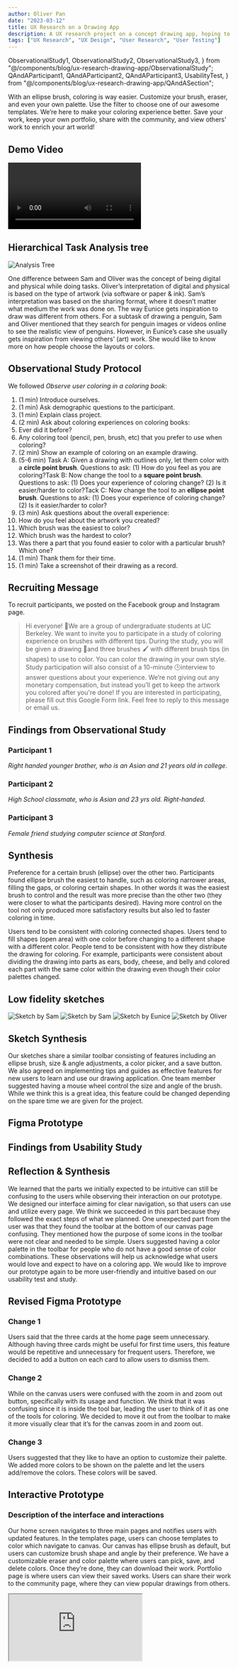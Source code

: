 ```yaml
---
author: Oliver Pan
date: "2023-03-12"
title: UX Research on a Drawing App
description: A UX research project on a concept drawing app, hoping to improve the ux of the app by conducting user research and testing.
tags: ["UX Research", "UX Design", "User Research", "User Testing"]
---
```


  ObservationalStudy1,
  ObservationalStudy2,
  ObservationalStudy3,
} from "@/components/blog/ux-research-drawing-app/ObservationalStudy";
  QAndAParticipant1,
  QAndAParticipant2,
  QAndAParticipant3,
  UsabilityTest,
} from "@/components/blog/ux-research-drawing-app/QAndASection";

With an ellipse brush, coloring is way easier. Customize your brush, eraser, and even your own palette.
Use the filter to choose one of our awesome templates. We’re here to make your coloring experience better.
Save your work, keep your own portfolio, share with the community, and view others’ work to enrich your art world!

## Demo Video

<video
  controls
  title="Demo Video"
  src="https://user-images.githubusercontent.com/13263720/179158592-24d0dc9b-d272-4fcf-90ae-0025b0e772b0.mp4"
/>

## Hierarchical Task Analysis tree

![Analysis Tree](/assets/blog/ux-research-drawing-app/analysis-tree.webp)

One difference between Sam and Oliver was the concept of being digital and physical while doing tasks.
Oliver’s interpretation of digital and physical is based on the type of artwork (via software or paper & ink).
Sam’s interpretation was based on the sharing format, where it doesn’t matter what medium the work was done on.
The way Eunice gets inspiration to draw was different from others. For a subtask of drawing a penguin, Sam and
Oliver mentioned that they search for penguin images or videos online to see the realistic view of penguins. However,
in Eunice’s case she usually gets inspiration from viewing others’ (art) work. She would like to know more on how people choose the layouts or colors.

## Observational Study Protocol

We followed _Observe user coloring in a coloring book_:

1. (1 min) Introduce ourselves.
2. (1 min) Ask demographic questions to the participant.
3. (1 min) Explain class project.
4. (2 min) Ask about coloring experiences on coloring books:
5. Ever did it before?
6. Any coloring tool (pencil, pen, brush, etc) that you prefer to use when coloring?
7. (2 min) Show an example of coloring on an example drawing.
8. (5-6 min)
   Task A: Given a drawing with outlines only, let them color with a **circle point brush**. Questions to ask: (1) How do you feel as you are coloring?Task B: Now change the tool to a **square point brush**. Questions to ask: (1) Does your experience of coloring change? (2) Is it easier/harder to color?Tack C: Now change the tool to an **ellipse point brush**. Questions to ask: (1) Does your experience of coloring change? (2) Is it easier/harder to color?
9. (3 min) Ask questions about the overall experience:
10. How do you feel about the artwork you created?
11. Which brush was the easiest to color?
12. Which brush was the hardest to color?
13. Was there a part that you found easier to color with a particular brush? Which one?
14. (1 min) Thank them for their time.
15. (1 min) Take a screenshot of their drawing as a record.

## Recruiting Message

To recruit participants, we posted on the Facebook group and Instagram page.

> Hi everyone! 🥳We are a group of undergraduate students at UC Berkeley. We want to invite you to participate in a study of coloring experience on brushes with different tips.
> During the study, you will be given a drawing 🎨and three brushes 🖌️ with different brush tips (in shapes) to use to color. You can color the drawing in your own style. Study participation will also consist of a 10-minute 🕒interview to answer questions about your experience. We’re not giving out any monetary compensation, but instead you’ll get to keep the artwork you colored after you're done!
> If you are interested in participating, please fill out this Google Form link. Feel free to reply to this message or email us.

## Findings from Observational Study

### Participant 1

_Right handed younger brother, who is an Asian and 21 years old in college._

<QAndAParticipant1 />
<ObservationalStudy1 />

### Participant 2

_High School classmate, who is Asian and 23 yrs old. Right-handed._

<QAndAParticipant2 />
<ObservationalStudy2 />

### Participant 3

_Female friend studying computer science at Stanford._

<QAndAParticipant3 />
<ObservationalStudy3 />

## Synthesis

Preference for a certain brush (ellipse) over the other two. Participants found ellipse brush the easiest to handle, such as coloring narrower areas,
filling the gaps, or coloring certain shapes. In other words it was the easiest brush to control and the result was more precise than the other two
(they were closer to what the participants desired). Having more control on the tool not only produced more satisfactory results but also led to faster coloring in time.

Users tend to be consistent with coloring connected shapes. Users tend to fill shapes (open area) with one color before changing to a different shape
with a different color. People tend to be consistent with how they distribute the drawing for coloring. For example, participants were consistent about dividing
the drawing into parts as ears, body, cheese, and belly and colored each part with the same color within the drawing even though their color palettes changed.

## Low fidelity sketches

![Sketch by Sam](/assets/blog/ux-research-drawing-app/sketch-1.webp)
![Sketch by Sam](/assets/blog/ux-research-drawing-app/sketch-2.webp)
![Sketch by Eunice](/assets/blog/ux-research-drawing-app/sketch-3.webp)
![Sketch by Oliver](/assets/blog/ux-research-drawing-app/sketch-4.webp)

## Sketch Synthesis

Our sketches share a similar toolbar consisting of features including an ellipse brush, size & angle adjustments, a color picker,
and a save button. We also agreed on implementing tips and guides as effective features for new users to learn and use our drawing
application. One team member suggested having a mouse wheel control the size and angle of the brush. While we think this is a
great idea, this feature could be changed depending on the spare time we are given for the project.

## Figma Prototype

<FigmaPrototype />

## Findings from Usability Study

<UsabilityTest />

## Reflection & Synthesis

We learned that the parts we initially expected to be intuitive can still be confusing to the users while observing their
interaction on our prototype. We designed our interface aiming for clear navigation, so that users can use and utilize every page.
We think we succeeded in this part because they followed the exact steps of what we planned. One unexpected part from the user was that they found the toolbar
at the bottom of our canvas page confusing. They mentioned how the purpose of some icons in the toolbar were not clear and
needed to be simple. Users suggested having a color palette in the toolbar for people who do not have a good sense of color
combinations. These observations will help us acknowledge what users would love and expect to have on a coloring app.
We would like to improve our prototype again to be more user-friendly and intuitive based on our usability test and study.

## Revised Figma Prototype

### Change 1

Users said that the three cards at the home page seem unnecessary. Although having three cards might be useful for first time
users, this feature would be repetitive and unnecessary for frequent users. Therefore, we decided to add a button on each card
to allow users to dismiss them.

### Change 2

While on the canvas users were confused with the zoom in and zoom out button, specifically with its usage and function.
We think that it was confusing since it is inside the tool bar, leading the user to think of it as one of the tools for coloring.
We decided to move it out from the toolbar to make it more visually clear that it’s for the canvas zoom in and zoom out.

### Change 3

Users suggested that they like to have an option to customize their palette.
We added more colors to be shown on the palette and let the users add/remove the colors. These colors will be saved.

## Interactive Prototype

### Description of the interface and interactions

Our home screen navigates to three main pages and notifies users with updated features. In the templates page, users can choose
templates to color which navigate to canvas. Our canvas has ellipse brush as default, but users can customize brush shape and
angle by their preference. We have a customizable eraser and color palette where users can pick, save, and delete colors.
Once they’re done, they can download their work. Portfolio page is where users can view their saved works.
Users can share their work to the community page, where they can view popular drawings from others.

<iframe
  src="https://www.figma.com/embed?embed_host=share&url=https%3A%2F%2Fwww.figma.com%2Fproto%2FxJt6xpRh3GBPCA0qNH46jz%2FProject-2---Drawing-App%3Fpage-id%3D92%253A509%26node-id%3D92-510%26viewport%3D197%252C439%252C1%26scaling%3Dscale-down%26starting-point-node-id%3D92%253A510"
  title="Figma Prototype"
  allowFullScreen
  className="h-96 w-full overflow-hidden rounded-2xl border-0 md:h-[32rem]"
/>

### Pain points

We found out users had struggles with changing tool styles while coloring. To ease this, we put sliders where they can easily
modify brush styles while using it. We also discovered users had a palette they use consistently. If they wanted to use a color
from the past, they had to pick that color again if they changed colors in between. Thus, we added a color palette where users
can freely pick, save, and delete colors to keep their palette. For even better experience, we added keyboard shortcuts for
users to only focus on coloring without leaving the coloring area.

### Github Repo

[Github](https://github.com/Hyunsik-kim-44/CS160-Project-2-ColoringApp)

### Project Team

Eunice Lee, Oliver Lee, Sam Kim
